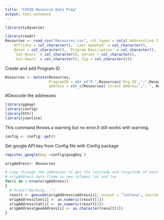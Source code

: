 ```yaml
---
title: "COVID Resource Data Prep"
output: html_notebook
---
```


```r
library(tidyverse)
```


```r
library(readr)
Resources <- read_csv("Resources.csv", col_types = cols(`Addressline 2` = col_character(), 
    Affliate = col_character(), `Last Updated` = col_character(), 
    Notes = col_character(), `Program Description` = col_character(), 
    `Sat-Hours` = col_character(), Serves = col_character(), 
    `Sun-Hours` = col_character(), Zip = col_character()))

```



Create and add Program ID


```r
Resources <- mutate(Resources,
                    ProgramID = str_c("P-",Resources$`Org ID`,"-",Resources$`Program Number`),
                    address = str_c(Resources$`Street Address`,", ", Resources$City, ", ", Resources$State, sep = ""))

```


#Geocode the addresses
```r
library(ggmap)
library(config)
library(httr)
library(jsonlite)
```


This command throws a warning but no error.It still works with warning.
```r
config <- config::get()


```


Set google API key from Config file with Config package

```r
register_google(key =config$googKey )
```



```r
origAddress<- Resources

# Loop through the addresses to get the latitude and longitude of each address and add it to the
# origAddress data frame in new columns lat and lon
for(i in 1:nrow(origAddress))
{
  # Print("Working...")
  result <- geocode(origAddress$address[i], output = "latlona", source = "google", )
  origAddress$lon[i] <- as.numeric(result[1])
  origAddress$lat[i] <- as.numeric(result[2])
  origAddress$geoAddress[i] <- as.character(result[3])
}
```















